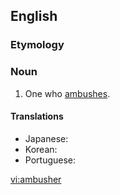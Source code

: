 ==English==

===Etymology===
{{suffix|ambush|er|id2=agent noun|lang=en}}

===Noun===
{{en-noun}}

# One who [[ambush]]es.

====Translations====
{{trans-top|one who ambushes}}
* Japanese: {{t|ja|伏兵|tr=fukuhei}}
* Korean: {{t+|ko|복병}}
* Portuguese: {{t|pt|emboscador|m}}
{{trans-mid}}
{{trans-bottom}}

[[vi:ambusher]]
